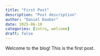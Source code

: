 ```yaml
---
title: "First Post"
description: "Post description"
author: "Daniel Dauber"
date: 2025-06-10
categories: [intro, welcome]
draft: false
---
```


Welcome to the blog! This is the first post.